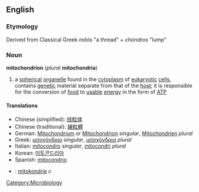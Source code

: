 ==English==
===Etymology===
Derived from Classical Greek ''mitós'' "a thread" + ''chóndros'' "lump"

===Noun===
{{wikipedia}}
''' mitochondrion ''' (''plural'' ''' mitochondria ''')
# a [[spherical]] [[organelle]] found in the [[cytoplasm]] of [[eukaryotic]] [[cell]]s, contains [[genetic]] material separate from that of the [[host]]; it is responsible for the conversion of [[food]] to [[usable]] [[energy]] in the form of [[ATP]]

====Translations====
*Chinese (simplified): [[线粒体]]
*Chinese (traditional): [[線粒體]]
*German: [[Mitochondrium]] or [[Mitochondrion]] ''singular'', [[Mitochondrien]] ''plural''
*Greek: [[μιτοχόνδριο]] ''singular'', [[μιτοχόνδρια]] ''plural''
*Italian: [[mitocondro]] ''singular'', [[mitocondri]] ''plural''
*Korean: [[미토콘드리아]]
*Spanish: [[mitocondrio]]
*{{sv}}: [[mitokondrie]] ''c''
[[Category:Microbiology]]